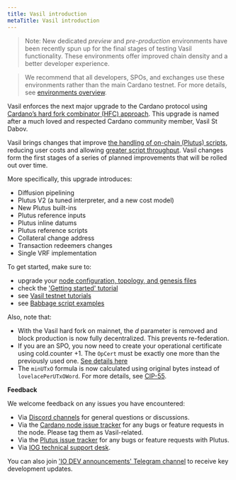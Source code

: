 ```yaml
---
title: Vasil introduction
metaTitle: Vasil introduction
---
```


> Note: New dedicated _preview_ and _pre-production_ environments have been
> recently spun up for the final stages of testing Vasil functionality. These
> environments offer improved chain density and a better developer experience.

> We recommend that all developers, SPOs, and exchanges use these environments
> rather than the main Cardano testnet. For more details, see
> [environments overview](https://docs.cardano.org/cardano-testnet/getting-started/#environments).

Vasil enforces the next major upgrade to the Cardano protocol using
[Cardano’s hard fork combinator (HFC) approach](https://docs.cardano.org/learn/about-hard-forks).
This upgrade is named after a much loved and respected Cardano community member,
Vasil St Dabov.

Vasil brings changes that improve
[the handling of on-chain (Plutus) scripts](https://iohk.io/en/blog/posts/2022/04/13/boosting-cardano-s-throughput-with-script-referencing/),
reducing user costs and allowing
[greater script throughput](https://iohk.io/en/blog/posts/2022/03/21/increasing-the-transaction-throughput-of-cardano/).
Vasil changes form the first stages of a series of planned improvements that
will be rolled out over time.

More specifically, this upgrade introduces:

- Diffusion pipelining
- Plutus V2 (a tuned interpreter, and a new cost model)
- New Plutus built-ins
- Plutus reference inputs
- Plutus inline datums
- Plutus reference scripts
- Collateral change address
- Transaction redeemers changes
- Single VRF implementation

To get started, make sure to:

- upgrade your
  [node configuration, topology, and genesis files](https://book.world.dev.cardano.org/environments.html)
- check the ['Getting started' tutorial](/cardano-testnets/getting-started)
- see
  [Vasil testnet tutorials](https://github.com/input-output-hk/Vasil-testnet)
- see
  [Babbage script examples](https://github.com/input-output-hk/cardano-node-wiki/blob/main/docs/reference/plutus/babbage-script-example.md)

Also, note that:

- With the Vasil hard fork on mainnet, the _d_ parameter is removed and block
  production is now fully decentralized. This prevents re-federation.
- If you are an SPO, you now need to create your operational certificate using
  cold.counter +1. The `OpCert` must be exactly one more than the previously
  used one.
  [See details here](https://github.com/input-output-hk/cardano-node-wiki/blob/main/docs/stake-pool-operations/7_KES_period.md#warning-vasil-hard-fork-breaking-changes)
- The `minUTxO` formula is now calculated using original bytes instead of
  `lovelacePerUTxOWord`. For more details, see
  [CIP-55](https://cips.cardano.org/cip/CIP-0055).

**Feedback**

We welcome feedback on any issues you have encountered:

- Via
  [Discord channels](https://discord.com/channels/826816523368005654/826816523964383263)
  for general questions or discussions.
- Via the
  [Cardano node issue tracker](https://github.com/input-output-hk/cardano-node/issues)
  for any bugs or feature requests in the node. Please tag them as
  Vasil-related.
- Via the
  [Plutus issue tracker](https://github.com/input-output-hk/plutus/issues) for
  any bugs or feature requests with Plutus.
- Via
  [IOG technical support desk](https://iohk.zendesk.com/hc/en-us/categories/900000102203-Shelley-Testnet).

You can also join
['IO DEV announcements' Telegram channel](https://t.me/IOdevannouncements) to
receive key development updates.
